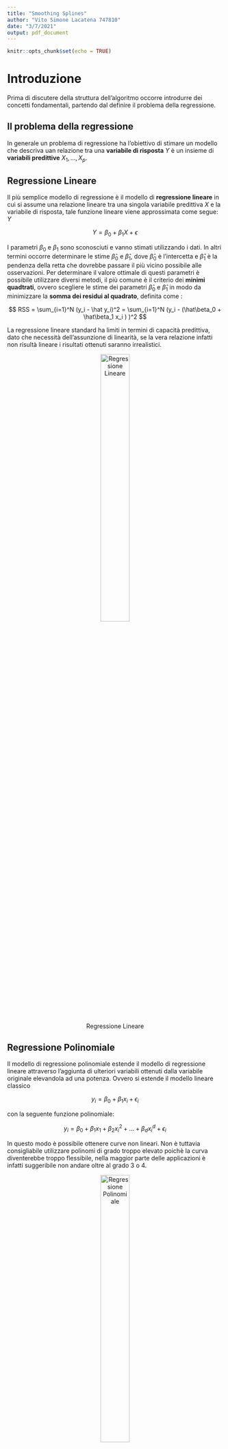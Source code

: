```yaml
---
title: "Smoothing Splines"
author: "Vito Simone Lacatena 747810"
date: "3/7/2021"
output: pdf_document
---
```


```r
knitr::opts_chunk$set(echo = TRUE)
```

# Introduzione
Prima di discutere della struttura dell'algoritmo occorre introdurre dei concetti fondamentali, partendo dal definire il problema della regressione.

## Il problema della regressione
<p>In generale un problema di regressione ha l'obiettivo di stimare un modello che descriva uan relazione  tra una **variabile di risposta** $Y$  è un insieme di **variabili predittive**  $X_1,...,X_p$.</p>


## Regressione Lineare
<p> Il più semplice modello di regressione è il modello di **regressione lineare** in cui si assume una relazione lineare tra una singola variabile predittiva $X$ e la variabile di risposta, tale funzione lineare viene approssimata come segue: $Y$</p>
$$
Y = \beta_0  + \beta_1 X +  \epsilon
$$

<p>I parametri  $\beta_0$  e $\beta_1$ sono sconosciuti e vanno stimati utilizzando i dati. In altri termini occorre determinare le stime $\hat\beta_0$ e $\hat\beta_1$, dove $\hat\beta_0$ è l'intercetta e $\hat\beta_1$ è la pendenza della retta che dovrebbe passare il più vicino possibile alle osservazioni. Per determinare il valore ottimale di questi parametri è possibile utilizzare diversi metodi,  il più comune è il criterio dei **minimi quadtrati**, ovvero scegliere le stime dei parametri $\hat\beta_0$  e $\hat\beta_1$ in modo da  minimizzare la **somma dei residui al quadrato**, definita come :</p>
$$
RSS = \sum_{i=1}^N (y_i - \hat y_i)^2 = \sum_{i=1}^N (y_i - (\hat\beta_0 +    \hat\beta_1 x_i ) )^2
$$


<p> La regressione lineare standard ha limiti in termini di capacità predittiva, dato che necessità dell'assunzione di linearità, se la vera relazione infatti non risultà lineare i risultati ottenuti saranno irrealistici.</p>


<center>

![Regressione Lineare](./doc/img/linear-regression.png){width=40%}

</center>





## Regressione Polinomiale
<p> Il modello di regressione polinomiale estende il modello di regressione lineare attraverso l'aggiunta di ulteriori variabili ottenuti dalla variabile originale elevandola ad una potenza. Ovvero si estende il modello lineare classico </p>

$$
y_i = \beta_0  + \beta_1 x_i +  \epsilon_i
$$

<p>con la seguente funzione polinomiale:</p>


$$
y_i = \beta_0  + \beta_1 x_1 + \beta_2 x_i^2 +  ... + \beta_d x_i^d + \epsilon_i
$$
<p> In questo modo è possibile ottenere curve non lineari. Non è tuttavia consigliabile utilizzare polinomi di grado troppo elevato poichè la curva diventerebbe troppo flessibile, nella maggior parte delle applicazioni è infatti suggeribile non andare oltre al grado 3 o 4.</p>


<center>

![Regressione Polinomiale](./doc/img/poly-regression.png){width=40%}

</center>
## Funzioni  a gradino
<p> L'uso di funzioni polinomiali definisce una struttura globale della funzioe non lineare della variabile predittrice $X$, per superare questo limite  è possibile utilizzare delle **funzioni a gradino**.</p>
<p>Tali funzioni dividono l'intervallo dei valori in $K$ bins distinti creando un insieme di valori di soglia ( detti anche **cutpoints**) $c_1 ,c_2, ..., c_k$ e per ogni bin si va ad adattare una funzione costante, Questo equivale a trasformare una variabile continua in una variabile categorica ordinale, avremo quindi: </p>

$$
y_i = \beta_0  + \beta_1 C_1(x_i) + \beta_2 C_2(x_i) +  ... + \beta_k C_k(x_i)  + \epsilon_i
$$


dove $C_j$ con $j = 1...k$ è una funzione che assume valore 1 se $c_{j-1}< x_i < c_j$ altrimenti 0.

## Funzioni base

<p>I modelli di regressione polinomiali e funzoni a scalini sono casi particolari di un framework generico di funzioni base, in cui si va ad adattare il seguente modello:</p>

$$
y_i = \beta_0  + \beta_1 b_1(x_i) + \beta_2 b_2(x_i) +  ... + \beta_k b_k(x_i)  + \epsilon_i
$$

<p>dove $b_j(.)$ sono funzioni base,possiamo quindi rivedere i casi precedente come istanze di questo modello, ovvero:</p>
* regressione polinomiale : $b_j(x_i) = x_i^j$ ;
* funzioni a scalini  : $b_j(x_i) = C_j(x_i)$ ;


## Splines 
<p>Invece di adattare un polinomio di grado elevato su l'intero intervallo, l'idea base dell'approccio Spline è quello di utilizzare la **regressione polinomiale a tratti** che comporta la divisione dell'intervallo dei valori della variabile predittrice $X$ in sottointervalli e l'inserimento di polinomi di grado inferiore sui diversi sottointervalli.</p>
<p>**Esempio**: Se si considerano polinomi di terzo grado e si divide l'intervallo originale X sul punto $c$, avremmo due cubiche con differenti coefficenti:

![](./doc/img/cubicsplines.PNG){width=50%}
  
<p>In questo caso si adatterano due diversi polinomi con i propri coefficenti, il punto $c$ dell'intervallo in cui si passa da un polinomio ad un altro è chiamatato **nodo** ( o **knot** ).</p>


**Osservazione**: con $K$ nodi si avranno $K+1$ polinomi.

<p> I **gradi di libertà** per questo esempio sono 8, per gradi di libertà si intende il numero di parametri liberi (come il numero dei coefficenti in una funzione polinomiale), nell'esempio precedente il numero di gradi di libertà è quattro per ogni polinomio (poichè di grado 3), quindi in tutto otto.</p>
<p> Per avere una curva che non sia troppo flessibile e non appaia discontinua nel passaggio da un intervallo all'altro è importante
aggiungere tre vincoli: la **funzione deve essere continua** ,e  la **derivata prima e seconda dei polinomi a tratti devono essere continue**, in questo modo non solo il polinomio a tratti sarà continuo ma sarà anche smussato. Ad ogni vincolo  il numero di gradi di libertà si riduce di 1 , in questo modo i gradi libertà del polinomio di grado 3 visto prima si riducono a 5. In generale una spline cubica con $K$ nodi utilizza $K+4$ gradi di libertà.</p>

<p>Quindi, una **spline di ordine** $d$ con nodi $c_j$, $j=1,...,K$ è un polinomio a tratti di ordine $d$ che ha derivate continue sino all' ordine $d-1$. Una spline cubica è in questo modo due volte differenziabile nell'intero intervallo, questo tipo di spline sono le più utilizzate poichè risulta  difficile individuare la discontinuità ai nodi.

### Basi della Spline
<p> Una regressione spline può essere rappresentata in termini di basi di funzioni.</p>
<p>**Caso semplice:** regressione spline lineare con grado $d = 1$ e $K = 1$ nodi</p>

$$
y_i = \beta_0  + \beta_1 b_1(x_i) +  \beta_2 b_2(x_i)  + \epsilon_i
$$

dove $b_1(x) =  x$ e successivamente si usano funzioni di base troncate

![](./doc/img/lineartrunc.PNG){width=40%}


Se $x_i \le c$ allora $(x_i - c)_+ = 0$ e 
$y_i$ = $\beta_0$  + $\beta_1 x_i   + \epsilon_i$

Se $x_i > c$ allora $(x_i - c)_+ = (x_i - c)$ e 
$y_i$ = $\beta_0$  + $\beta_1 x_i  + \beta_1(x_i - c) + \epsilon_i$

<p>**Caso generale:** regressione spline di grado $d$  e $K$ nodi</p>

$y_i$ = $\beta_0$  + $\beta_1 b_1(x_i) +  \beta_2 b_2(x_i) + \beta_K b_K(x_i) + \beta_{K+1} b_{K+1}(x_i) +...+ \beta_{K+d} b_{K+d}(x_i) + \epsilon_i$

<p>le funzioni di base sono</p>
$$
x,x^2,...,x^d,h(x,c_1),...,h(x,c_K)
$$

<p>dove in questo caso </p> $h(x,c) = (x-c)^d_+ = (x-c)^d$ se $x > c$ altrimenti $0$.</p>

### Splines Cubiche Naturali
<p>Le Spline di grado superiore ad secondo mostrano un elevata variabilità agli estremi dell'intervallo, una **spline naturale** è aggiunge un ulteriore vincolo che impone che la funzione sia lineare   agli estremi dei nodi, in questo modo si liberano 4 gradi di libertà.</p>
<p> Una spline cubica naturale con $K$ nodi può essere rappresentata da K funzioni base</p>

$$
N_0(x) = 1,N_1(x) = x,...,N_{k+1}(x) =  d_k(x) - d_{K-1}(x)
$$
<p>dove </p>
$$
d_K(x) = \frac{(x-c_k)_+^3 - (x-c_K)_+^3}{c_k - c_K }
$$

### La scelta del numero e della posizione dei nodi
<p>Un metodo  obiettivo per determinare il numero e la posizione dei nodi consiste nell'utilizzare la cross-validation in cui si effetuano più iterazioni utilizzando una parte dei dati per adattare la spline con un determinato numero K di nodi e i dati non visti rimanenti sono utilizzati per fare la previsioni,si calcola una somma dei quadtrati dei residui complessiva per avere una misura di valutazione. La procedura può essere effettuata più volte per divers valori di K e scegliere il modello che ha fornito un risultato di RSS più piccolo.</p>



# Smoothing Splines

## Panoramica
<p> Si consideri il  problema di trovare la funzione $f(x)$  tale che minimizzi la **somma dei quadtrati dei residui** </p>
$$
RSS = \sum_{i=1}^n (y_i - f(x_i))^2
$$ 

<p>In assenza di alcun vincolo si potrebbe  ottenere un RSS pari a zero scegliendo la funzione $f$ che interpoli perfettamente tutti i puntii $y_i$, ma tale curva di regressione risulterebbe troppo flessibile. Occorre quindi trovare il modo di smussare  la funzione, ridefinendo la  $RSS$ nel seguente modo: </p>
$$
RSS(f,\lambda) = \sum_{i=1}^n (y_i - f(x_i))^2 + \lambda\int f''(t)^2 dt
$$

<p>La funzione $f$ è definita **smoothing spline**. </p>  
<p> La prima parte di $RSS$ definisce una misura di distanza dai dati mentre la seconda parte definisce una penalità che va  a penalizzare la variabilità della funzione $f$, la quantità $\lambda\int f''(t)^2 dt$  è quindi una misura del cambiamento globale nella funzione $f'(t)$ </p>
* se $f$ è smussata  $\int f'(t)$ sarà costante  e  $\int f''(t)$ avrà un valore molto piccolo;
* se $f$ è irregolare  $\int f'(t)$ sarà molto variabile   e  $\int f''(t)$ avrà un valore molto grande;

<p>Il parametro $\lambda$ è un **parametro di smoothing** che porterà $f$ ad essere smussata, il parametro assume valori compresi in  $(0,\infty)$ :</p>
* Con valore $\lambda = 0$ i suoi effetti sono nulli e quindi la funzione assumerà un comportamento molto irregolare;
* con $\lambda = \infty$ la funzione sarà una linea retta che passa il più vicino possibile ai dati.

<p> Quindi grandi valori di $\lambda$ producono curve smussata, mentre piccoli valori di questo parametro producono curve più irregolari.</p>

<p> Le smoothing splines sono una tecnica molto utilizzata nella **regressione non parametrica**, dove a differenza dei metodi parametrici non si fa alcuna assunzione sulla forma di $f$ ma si cerca una stima di questa funzione sconosciuta che si avvicini il più possibile alle osservazioni senza risultare troppo approssimativa o  irregolare. </p>
<p>La funzione $f(x)$ che minimizza la RSS sulla classe di tutte le funzioni differenziabili due volte nell'intervallo di valori X è una **spline cubica naturale ** avente nodi ad ogni punto $x_1,...,x_n$.
Essendo una spline cubica naturale è possibile scriverla in questo modo: </p>

$$
f(x) = \sum_{j=1}^N \beta_jN_j(x) 
$$
<p> Dove $N_j$ è la j-esima base spline cubica naturale, è possibile così riscrivere il criterio di minimizzazione nella seguente forma: </p>
$$
RSS(f, \lambda) = (y - N \beta)^T(y -N \beta) + \lambda \beta^T \Omega_n \beta
$$
<p>Con $N_{i,j} = N_j(x_i)$ e $\{\Omega_n\}_{j,k} = \int N_j''(t)N_k''(t)dt$ </p>


<p>Il vettore n-dimensionale $\hat{f}_\lambda$ contenenti i valori adattati ai dati di training $x_1,...,x_n$, nonchè soluzione di  $RSS(f,\lambda)$ per un determinato valore di $\lambda$ può essere quindi calcolato come:</p>
$$
\hat{f}_\lambda = N(N^TN + \lambda \Omega_n)^{-1}N^Ty =  S_{\lambda}y
$$ 

<p>La matrice di dimensione $n \times n$ $S_{\lambda}$ è nota  come **matrice di smooothing**.</p>
<p> **Proprietà della Matrice edi Smoothing:**</p>
* é una matrice $N \times N$ simmetrica di rango $N$
* è semi-definitia positiva ,ovvero $\forall x \neq 0$  $xS_\lambda x \ge 0$


<p>Occorre notare che all'aumentare del valore di $\lambda$ da 0 a $\infty$ il numero di gradi di libertà descresce da $n$ a 2, il parametro di regolarizzazione $\lambda$ controlla l'rregolarità della spline e quindi anche i gradi di libertà effettivi.</p>
<p>La somma degli elementi diagonali della Smoothing Matrix rappresenta il numero dei gradi di libertà. </p>

$$
df_\lambda = trace(S_{\lambda})
$$





## Selezione Automatica dei parametri di Smoothing
<p>In generale i parametri di smoothing da stimare per la regressione spline  sono:</p>
* il grado delle spline;
* il numero e la posizione dei nodi.

<p>Per quanto riguarda le smoothing splines si ha un solo parametro $\lambda$ da stimare poichè i  nodi corrispondono ai punti di training e si utilizzano polinomi di grado 3.</p>


<p> Uno dei metodi per valutare  la scelta del parametro $\lambda$ è la cross-validation, in particolare la Leave-One-Out  (LOOCV)  che consiste nell'adattare il modello su N-1 osservazioni e effettuare una predizione sull'unica osservazione non vista. Questa procedura viene eseguita per N volte.</p>
<p>L'errore di cross-validation Leave One Out viene calcolato con la seguente formula: </p>

$$
RSS_{CV}(\hat{f}_\lambda) = \frac{1}{N}\sum_{i=1}^N (\frac{y_i -\hat{f}_\lambda(x_i)}{1 - S_\lambda ii})^2
$$

In questa formula $\hat{f}_\lambda$ indica la funzione smoothing spline adattata su tutti i dati di training tranne $x_i$  e $S_\lambda ii$ l'elemento diagonale i-esimo della matrice $S_\lambda$.

<p> Dal momento  che $df_\lambda = trace(S_{\lambda})$ è monotona in $\lambda$ è possibile inverire la relazione e ricavare $\lambda$ dai gradi di libertà.</p>

## Compromesso Bias-Varianza

<p>Il compromesso bias-varianza è una proprietà specifica di tutti i modelli di apprendimento automatico (supervisionati), che impone un compromesso tra la “flessibilità” del modello e il comportamento su dati non visti.</p>


<p>La **varianza** si riferisce alla variazione del valore della funzione stimata $\hat f$ al variare dei dati di training che vengono utilizzati, se un metodo presenta una varianza elevata allora piccole variazioni nei dati di training possono portare a grandi variazioni in $\hat f$. </p>

<p> Il **bias** si riferisce alla distorsione introdotta approssimando un problema complesso con un modello più semplice.</p>

<p> Occorre definire un compromesso tra bias e varianza poichè al crescere  dell'una, descrescerà l'altra.</p>

<p> La scelta del valore di $df_\lambda$ ha effetto sul bias e sulla varianza in quanto:</p>
* valori troppo bassi di $df_\lambda$ provocano un alto bias, una bassa varianza e la funzione andrebbe in **underfitting** dato che il modello sarà troppo semplice;
* valori troppo alti di $df_\lambda$ provocano un basso bias, un alta varianza e la funzione andrebbe in **overfitting** dato che il modello sarà troppo flessibile;


<p> Dato che $\hat{f}_\lambda = S_{\lambda}y$, si ha che: </p>
* $Cov(\hat f) = S_\lambda Cov(y)S_\lambda ^T = S_\lambda S_\lambda ^T$
* $Bias(\hat f) = f - E[\hat f] = f -  S_\lambda f$

<p>dove $f$ è il vettore (sconosciuto) delle valutazioni della vera f nei punti di training X.</p>

## Caso Multidimensionale
<p>Sino ad ora si è considerato il caso unidimensionale del metodo delle smoothing splines, ma tale approccio può essere generalizzato anche per un numero superiore di dimensioni. Data la coppia $y_i,x_i$ , con $y_i \in \mathbb{R}$ e $x_i \in \mathbb{R}^d$, e una funzione di regressione d-dimensionale $f(x)$, si consideri il seguente problema:</p>

$$
\min_f \sum_{i=1}^N \{y_i - f(x_i)\}^2 + \lambda J[f] 
$$

<p>dove $J$ è una funzione di penalità appropriata per stabilizzare una funzione f in $\mathbb{R}^d$. Esempio in $\mathbb{R}^2$:</p>
$$
 J[f] = \int \int_{\mathbb{R}^2} \left[ \left( \frac{\partial^2 f(x)}{\partial x_1^2}\right)^2 + 2\left( \frac{\partial^2 f(x)}{\partial x_1 \partial x_2}\right)^2 +\left( \frac{\partial^2 f(x)}{\partial x_2^2}\right)^2\right]dx_1dx_2.
$$

<p>Utilizzando per l'ottimizzazione questa penalità si ottiene una superficie bidimensionale smussata, nota come **spline a superficie sottile** (thin-plate spline). Condivide molte proprietà con la smoothing spline unidimensionale.</p>

* Per $\lambda \to 0$ si ottiene come soluzione una funzione di interpolazione;
* Per $\lambda \to \infty$ la soluzione converge al piano dei minimi quadtrati;

<p> Per valori intermedi, la soluzione può essere rappresentata come un **espansione lineare delle funzioni base**. La soluzione ha la forma </p>


$$
f(x) = \beta_0 + \beta^Tx + \sum_{j=1}^Ta_jh_j(x)w
$$
<p>Dove $h_j = ||x - x_j||^2log||x -x_j||$ sono **funzioni base radiali**. I coefficienti si determinano sostituendo la $f(x)$ in $$\min_f \sum_{i=1}^N \{y_i - f(x_i)\}^2 + \lambda J[f]$$ con questa espressione, che si riduce ad un problema dei minimi quadrati con un fattore di penalizzazione a dimensione finita.</p>
<p> In generale si può rappresentare $f \in \mathbb{R}^d$ come una espansione di qualsiasi grande collezione di funzioni di base, e controllare la complessità applicando un regolarizzatore come quello visto precedentemente</p> 
# Implementazioni in R
<p>Il linguaggio di programmazione R trova applicazione in ambiti scientifici e statistici. Sono presenti due principali implementazioni della smoothing spline in R, in due package distinti: </p>
* la funzione **smooth.spline** nel package **stats**;
* la funzione **ss** nel package **npreg**;

## Funzione smooth.spline
Gli argomenti in input alla funzione smooth.spline sono i seguenti:


| Argomento | Descrizione | 
|:--:|:--------------------|
| x | Vettore di valori della variabile predittiva| 
| y | Vettore di valori della variabile di risposta | 
| w | Vettore di pesi della stessa dimensione di x (opzionale), di default è un vettore di 1|
|df| Argomento che permette di settare numero dei gradi di libertà desiderati. Più alto è il numero, più ondulata è la curva adattata e più da vicino segue i dati. Dovrebbe essere compreso tra 1 e il numero di punti distinti in x|
|spar|Parametro di smoothing,se specificato il parametro $\lambda$ dell'integrale della derivata seconda quadrata nel criterio di fitting (log likelihood penalizzato) è una funzione monotona di spar|
|lambda|Al posto di scar può essere specificato questo parametro di smoothing|
|cv|Argomento  booleana, se impostato a TRUE viene utilizzata la cross-validation di Tipo Leave-One-Out (LOOCV) altriemnti  se FALSE la Generalized Cross-Validation (GCV). Viene usato per il calcolo dei parametri di smoothing solo quando sia spar che df non sono specificati è  comunque  usatoper determinare cv.crit nel risultato. Impstando questo argoemnto su NA per la velocizzazione si salta la valutazione.|
|all.knots| Se TRUE utilizza tutii i punti distinti come nodi, se FALSE usa un sottoinsieme di questi punti|
|nknots|Può essere settato come il numero o un criterio che resituisce il numero di nodi ( funziona solo se all.nots = FALSE)|
|keep.data|Argomento boolenao che specifica se i dati di input devono essere mantenuti nel risultato. Se TRUE (come per default), i valori montati e i residui sono disponibili dal risultato|
|df.offset|Permette di aumentare i gradi di libertà di df.offset nel criterio GCV.|
|penality|Coefficiente della penalità per i gradi di libertà nel criterio GCV.|
|control.spar|Lista opzionale con i componenti nominati che controllano la ricerca della radice quando il parametro di smoothing spar è calcolato.|
|tol|Soglia di  tolleranza per l'uguaglianza o l'unicità dei valori x. I valori sono suddivisi in intervalli di dimensione tol e i valori che cadono nello stesso intervallo sono considerati uguali. Deve essere strettamente positivo (e finito)|
|keep.stuff|Argomento booleano sperimentale che indica se il risultato deve tenere extra dai calcoli interni. Dovrebbe permettere di ricostruire la matrice X e altro.|

<p> I compoonenti più importanti dell' oggetto restituito dalla funzione smooth.spline sono i seguenti:</p>
* **x** : i valori distinti di x;
* **y** : i valori adattati corrispondenti a x;
* **w**:  i pesi utilizzati ai valori unici di x;
* **cv.crit**: punteggio della cross-validation effettiata a seconda di cv. Il punteggio CV è spesso chiamato "PRESS" , per 'PREdiction Sum of Squares';
* **pen.crit** : il criterio penalizzato, ovvero la somma (ponderata) dei quadrati residui (RSS);
* **df** : gradi di libertà equivalenti utilizzati. Si noti che (attualmente) questo valore può diventare piuttosto impreciso quando il vero df è compreso tra e 1 e 2;
* **lambda** : il valore di $\lambda$;

* **fit**: Lista di oggetti quali la sequenza dei nodi, il numero di coefficenti, e i loro valori, valore minimo e il range di valori di x;



## Funzione ss
<p>La funzione $ss$ è ispirata alla funzione $smooth.spline$ del package stats,in aggiunta a $smooth.splin$:</p>
- Invece dell'argomento cv disponde di $method$ permettendo di scegliere tra otti diversi metodi (GCV, OCV, GACV, ACV, REML, ML, AIC) per selezionare il parametro di smoothing;
- Permette di definire tre tipi di spline(linear, cubic,quintic);
- permette di definire un vincolo di periodicità
- permette di specificare i valori dei nodi

<p>GLi argomenti x,y,w,df,spar,lambda,all.knots,nknots,keep.data,df.offset,penality,control.spar sono gli stessi ritrovati in smooth.spline. Di seguito verranno descritti gli argomenti presenti in $ss$ e non presenti in $smooth.spline$.</p>

| Argomento | Descrizione | 
|:--:|:-------------|
| method | Metodo per selezionare il parametro di smoothing. Ignorato se viene fornito spar o lambda.| 
|m|Il valore predefinito è m = 2, che è una spline di smoothing cubica. Imposta m = 1 per uno spline lineare o m = 3 per uno spline quintico |
|periodic|Se TRUE, la funzione stimata f(x) è costretta ad essere periodica |
|knots| Vettore dei valori dei nodi per la spline. I valori dovrebbero essere singoli e all'interno dell'intervallo dei valori x (per evitare un warning).|
|bernoulli| Se TRUE, vengono utilizzati polinomi di Bernoulli scalati per le funzioni di base e di penalizzazione. Se FALSE, produce la definizione "classica" di una spline di smoothing.|

# Esempio: Graduate Admission

## Dataset
<p>Vediamo ora un esempio pratico utilizzando come  dataset di riferiemnto **Graduate Admission** ( link: https://www.kaggle.com/mohansacharya/graduate-admissions). Il dataset è stato creato per la previsione delle ammissioni dei laureati,contiene diversi variabili  considerati importanti durante l'applicazione per i programmi di master. Le feature incluse sono:</p>

* GRE Scores (General Test Score )
* TOEFL Scores (Test Of English as a Foreign Language)
* University Rating ( su 5 )
* Statement of Purpose and Letter of Recommendation Strength ( out of 5 )
* Undergraduate GPA (Grade Point Average) ( su 10 )
* Research Experience ( booleano )
* Chance of Admit (da 0 a 1)

<p>Questo dataset stato costruito con lo scopo di aiutare gli studenti nella selezione delle università con i loro profili. Il risultato previsto dà loro un'idea delle loro possibilità per una particolare università.</p>
<p>Utilizzando il Dataset è possibile effettuare un task di regressione utilizzando le variabili predittive fornite (punteggio GRE, punteggio TOEFL, rating universitario, ecc.) per prevedere la probabilità di ammissione di un nuovo candidato, valutando quanto esse siano importanti per la probabilità di essere amessi. </p>

```r


data <- read.csv(file = './data/admission.csv',sep=',')


head(data,10)

```

<p>Di seguito verranno mostrate diverse applicazioni della  smoothing spline in con   variabile di risposta **Chance.of.Admit**, e un unica variabile predittive, scelta tra le variabili numeriche del dataset.</p>
## Variabile Predittiva: GRE Score 
<p> Considero come variabile predittive il punteggio GRE </p>
```r
library(scales)
xlabel = 'GRE.Score'
ylabel = 'Chance.of.Admit'
x <- data$GRE.Score
y <- data$Chance.of.Admit
plot(x,y,xlab = xlabel,ylab = ylabel,type = "p",col=alpha('darkblue', 0.2),pch =16,cex=0.8)

```

### Casi Estremi

<p> Impostando il parametro **df** dei gradi di libertà con df = n (numero di osservazioni uniche ) e df = 2 si ottengono i casi estremi. Si ricorda  che al crescere del valore di $\lambda$ il numero di gradi di libertà decresce, la funzione determina quindi a quali valori di $\lambda$ corrispondono i gradi di libertà impostati.</p>

```r
n = length(unique(x))

spline_A <- smooth.spline(x,y,df = 2,all.knots = TRUE)
spline_B <- smooth.spline(x,y,df = n,all.knots = TRUE)

print(spline_A)
print(spline_B)
plot(x,y,xlab = xlabel,ylab = ylabel,type = "p",col=alpha('darkblue', 0.2),pch =16,cex=0.8)
lines(spline_A,lwd=2,col="blue")
lines(spline_B,lwd=2,col="red")
legend("bottomright", c(paste("df=2, ",'lambda',"=",format(spline_A$lambda,scientific = TRUE)),paste("df=",n, ",lambda=",format(spline_B$lambda,scientific = TRUE))) ,col=c("blue","red"),lwd=2)

```
<p> Dal grafico  si può notare infatti che come previsto che con un numero di gradi di libertà di 2 il parametro labmda assume un valore molto alto, la curva risultante sarà quindi una retta, al contrario  con un numero di gradi di libertà pari al numero di osservazioni il parametro $\lambda$ avrà un valore vicino a  0 e la curva risultante sarà molto irregolare .</p>



### Fit dello Smoothing Spine

<p> Vediamo di adattare la smoothing spline stimando i parametri di $\lambda$ e di $ds$  in modo da ottenere un risultato ottimale.
Si ricorda che richiamando la funzione smooth.spline e non specificando i parametri quali lambda, df e spar, i parametri di smoothing verranno stimati  automaticamente mediante  una cross-validation.</p>
```r
GRE_fit <- smooth.spline(x, y,all.knots = TRUE)
GRE_fit
```

```r
plot(x,y,xlab = xlabel,ylab = ylabel,type = "p",col=alpha('darkblue', 0.2),pch =16,cex=0.8)
lines(GRE_fit,lwd=2,col="purple")
legend("bottomright",paste("df=",GRE_fit$df ,'lambda',"=",format(GRE_fit$lambda,scientific = TRUE)),col="purple",lwd=2)

```

## Variabile Predittiva: TOEFL Score

<p> Vediamo che rislutati si ottengono utilizzando come variabile predittiva il TOEFL Score per predire la probabilità di ammissione. </p>

```r
xlabel <- 'TOEFL.Score'
ylabel <- 'Chance.of.Admit'
x <- data$TOEFL.Score
y <- data$Chance.of.Admit
plot(x,y,xlab = xlabel,ylab = ylabel,type = "p",col=alpha('darkblue', 0.2),pch =16,cex=0.8)
```
```r

TOEFL_fit <- smooth.spline(x, y,all.knots = TRUE)
print(TOEFL_fit)
plot(x,y,xlab = xlabel,ylab = ylabel,type = "p",col=alpha('darkblue', 0.2),pch =16,cex=0.8)
lines(TOEFL_fit,lwd=2,col="purple")
legend("bottomright",paste("df=",TOEFL_fit$df ,'lambda',"=",format(TOEFL_fit$lambda,scientific = TRUE)),col="purple",lwd=2)

```
In questo caso la smoothing spline risulta lineare.


Di seguito consideriamo le altre variabili CGPA,LOR e SOP.

## Variabile Predittiva: CGPA
```r

plot(x= data$CGPA,
     y= data$Chance.of.Admit,
     xlab = 'CGPA',
     ylab = 'Chance.of.Admit',
     type = "p",
     col=alpha('darkblue', 0.2),
     pch =16,cex=0.8)

fit <- smooth.spline(x=data$CGPA,
                     y= data$Chance.of.Admit,
                     all.knots = TRUE)
print(fit)
lines(fit,lwd=2,col="purple")
legend("bottomright",paste("df=",fit$df ,'lambda',"=",format(fit$lambda,scientific = TRUE)),col="purple",lwd=2)

```

## Variabile Predittiva: LOR
```r

plot(x= data$LOR,
     y= data$Chance.of.Admit,
     xlab = 'LOR',
     ylab = 'Chance.of.Admit',
     type = "p",
     col=alpha('darkblue', 0.2),
     pch =16,cex=0.8)

fit <- smooth.spline(x=data$LOR,
                     y= data$Chance.of.Admit,
                     all.knots = TRUE)
print(fit)
lines(fit,lwd=2,col="purple")
legend("bottomright",paste("df=",fit$df ,'lambda',"=",format(fit$lambda,scientific = TRUE)),col="purple",lwd=2)

```

## Variabile Predittiva: SOP
```r

plot(x= data$SOP,
     y= data$Chance.of.Admit,
     xlab = 'SOP',
     ylab = 'Chance.of.Admit',
     type = "p",
     col=alpha('darkblue', 0.2),
     pch =16,cex=0.8)

fit <- smooth.spline(x=data$SOP,
                     y= data$Chance.of.Admit,
                     all.knots = TRUE)
print(fit)
lines(fit,lwd=2,col="purple")
legend("bottomright",paste("df=",fit$df ,'lambda',"=",format(fit$lambda,scientific = TRUE)),col="purple",lwd=2)

```

# Conclusioni
<p> In conclusione le smoothing splines sono un ottimo strumento appartenente alla famiglia di metodi non parametrici, rispetto all'utilizzo di approcci più limitati come la regressione lineare o polinomiale.E stato mostrato un esempio di applicazione sul Dataset Graduation con i seguenti risultati:</p>


| X | df            |  $\lambda$   | RSS |
|:--|:-------------|:-------------|:---
| GRE| 13.63638 | 0.0002760996 |0.191392|    |
| TOEFL| 2 |  41200.14 |  0.1849276    |
| CGPA| 7 |  0.004188792|0.7811333     |
| LOR| 2 | 3393947 |0.04061662|
| SOP| 3 |  0.534632 |0.05065631|

